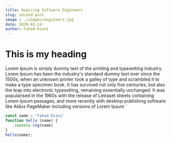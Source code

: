 ```yaml
---
title: Aspiring Software Engineers
slug: second-post
image : ./images/engineers.jpg
date: 2020-03-14
author: Fahad Kiani
---
```




<h1>This is my heading </h1>

Lorem Ipsum is simply dummy text of the printing and typesetting industry. Lorem Ipsum has been the industry's standard dummy text ever since the 1500s, when an unknown printer took a galley of type and scrambled it to make a type specimen book. It has survived not only five centuries, but also the leap into electronic typesetting, remaining essentially unchanged. It was popularised in the 1960s with the release of Letraset sheets containing Lorem Ipsum passages, and more recently with desktop publishing software like Aldus PageMaker including versions of Lorem Ipsum
`


<Clap/>

<div className="code">

```javascript
const name = 'Fahad Kiani'
function hello (name) {
    console.log(name)
}
hello(name);


```
</div>

